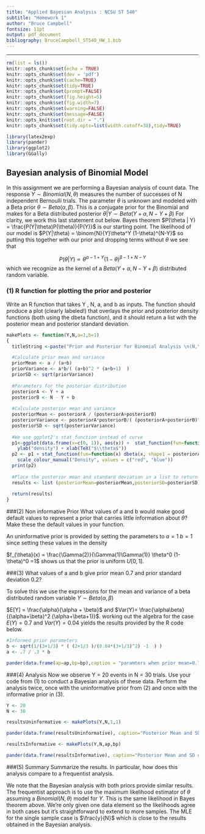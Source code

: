```yaml
---
title: "Applied Bayesian Analysis : NCSU ST 540"
subtitle: "Homework 1"
author: "Bruce Campbell"
fontsize: 11pt
output: pdf_document
bibliography: BruceCampbell_ST540_HW_1.bib
---
```


---
```r
rm(list = ls())
knitr::opts_chunk$set(echo = TRUE)
knitr::opts_chunk$set(dev = 'pdf')
knitr::opts_chunk$set(cache=TRUE)
knitr::opts_chunk$set(tidy=TRUE)
knitr::opts_chunk$set(prompt=FALSE)
knitr::opts_chunk$set(fig.height=5)
knitr::opts_chunk$set(fig.width=7)
knitr::opts_chunk$set(warning=FALSE)
knitr::opts_chunk$set(message=FALSE)
knitr::opts_knit$set(root.dir = ".")
knitr::opts_chunk$set(tidy.opts=list(width.cutoff=38),tidy=TRUE)

library(latex2exp)   
library(pander)
library(ggplot2)
library(GGally)
```


## Bayesian analysis of Binomial Model

In this assignment we are performing a Bayesian analysis of count data. The response $Y \sim Binomial(N,\theta)$ measures the number of successes of N independent Bernoulli trials. The parameter $\theta$ is unknown and modeled with a Beta prior $\theta \sim Beta(\alpha,\beta)$.  This is a conjugate prior for the Binomial and makes for a Beta distributed posterior $\theta | Y \sim Beta(Y+\alpha, N-Y+\beta)$ For clarity, we work this last statement out below.
Bayes theorem $P(\theta | Y) = \frac{P(Y|\theta)P(\theta)}{P(Y)}$ is our starting point. The likelihood of our model is $P(Y|\theta) = \binom{N}{Y}\theta^Y (1-\theta)^{N-Y}$ so putting this together with our prior and dropping terms without $\theta$ we see that 

$$P(\theta | Y )  \propto \theta^{\alpha-1+Y} (1-\theta)^{\beta-1+N-Y}$$ 
which we recognize as the kernel of a $Beta(Y+\alpha, N-Y+\beta)$ distributed random variable. 

### (1) R function for plotting the prior and posterior
Write an R function that takes Y , N, a, and b as inputs. The function should produce a plot (clearly labeled!) that overlays the prior and posterior density functions (both using the dbeta function), and it should return a list with the posterior mean and posterior standard
deviation.


```r

makePlots <- function(Y,N,a=1,b=1)
{
  titleString <-paste("Prior and Posterior for Binomial Analysis \n(N,Y,a,b) =(",N,",",Y,",",a,",",b,")", sep = " ")

  #Calculate prior mean and variance
  priorMean <- a / (a+b)
  priorVariance <- a*b/( (a+b)^2 * (a+b+1)  )
  priorSD <- sqrt(priorVariance)
  
  #Parameters for the posterior distribution 
  posteriorA <- Y + a
  posteriorB <- N - Y + b
  
  #Calculate posterior mean and variance
  posteriorMean <- posteriorA / (posteriorA+posteriorB)
  posteriorVariance <- posteriorA*posteriorB/( (posteriorA+posteriorB)^2 * (posteriorA+posteriorB+1)  )
  posteriorSD <- sqrt(posteriorVariance)
  
  #We use ggplot2's stat_function instead of curve
  p1<-ggplot(data.frame(x=c(0, 1)), aes(x)) +  stat_function(fun=function(x) dbeta(x, shape1 = a,shape2 = b),aes(colour = "prior") ) +
    ylab("density") + xlab(TeX("$\\theta$"))
  p2 <- p1 + stat_function(fun=function(x) dbeta(x, shape1 = posteriorA,shape2 = posteriorB),aes(colour = "posterior")) +ggtitle(titleString) +
    scale_colour_manual("Density", values = c("red", "blue"))
  print(p2)
  
  #Place the posterior mean and standard deviation in a list to return to the user. 
  results <- list (posteriorMean=posteriorMean,posteriorSD=posteriorSD)
  
  return(results)
}

```

###(2) Non informative Prior
What values of a and b would make good default values to represent a prior that carries little information about $\theta$? Make these the default values in your function.

An uninformative prior is provided by setting the parameters to $a =1 \; b=1$ since setting these values in the density

$f_{\theta}(x) = \frac{\Gamma(2)}{\Gamma(1)\Gamma(1)} \theta^0 (1-\theta)^0 =1$ shows us that the prior is uniform $U[0,1]$.

###(3) What values of a and b give prior mean 0.7 and prior standard deviation 0.2?

To solve this we use the expressions for the mean and variance of a beta distributed random variable $Y \sim Beta(\alpha,\beta)$

$E[Y] = \frac{\alpha}{\alpha + \beta}$ and $Var(Y)= \frac{\alpha\beta}{(\alpha+\beta)^2 (\alpha+\beta+1)}$.  working out the algebra for the case $E(Y)=0.7$ and $Var(Y) = 0.04$ yields the results provided by the R code below. 
 
```r
#Informed prior parameters 
b <- sqrt(1/(3+1/3) * ( (2+1/3 )/(0.04*(3+1/3)^2) -1  ) )
a <- .7 / .3 * b

pander(data.frame(ap=ap,bp=bp),caption = "paramters when prior mean=0.7 and prior standard deviation=.2")
```

###(4) Analysis
Now we observe Y = 20 events in N = 30 trials. Use your code from (1) to conduct a Bayesian analysis of these data. Perform the analysis twice, once with the uninformative prior from (2) and once with the informative prior in (3).

```r
Y <- 20
N <- 30

resultsUninformative <- makePlots(Y,N,1,1)

pander(data.frame(resultsUninformative), caption="Posterior Mean and SD using Uninformative Prior ")

resultsInformative <- makePlots(Y,N,ap,bp)

pander(data.frame(resultsInformative), caption="Posterior Mean and SD using Informative Prior ")
```


###(5) Summary 
Summarize the results. In particular, how does this analysis compare to a frequentist analysis.

We note that the Bayesian analysis with both priors provide similar results. The frequentist approach is to use the maximum likelihood estimator of $\theta$ assuming a $Binomial(N,\theta)$ model for $Y$.  This is the same likelihood in Bayes theorem above.  We're only given one data element so the likelihoods agree in both cases but it's straightforward to extend to more samples.  The MLE for the single sample case is $\frac{y}{N}$ which is close to the results obtained in the Bayesian analysis.  
